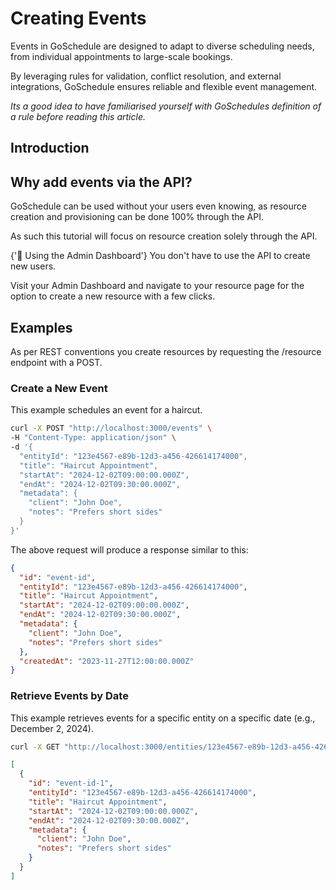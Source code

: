 
# Creating Events

Events in GoSchedule are designed to adapt to diverse scheduling needs, from individual appointments to large-scale bookings. 

By leveraging rules for validation, conflict resolution, and external integrations, GoSchedule ensures reliable and flexible event management.

*Its a good idea to have familiarised yourself with GoSchedules definition of a rule before reading this article.*

<WorkingWithApiAlert />

## Introduction

## Why add events via the API?

GoSchedule can be used without your users even knowing, as resource creation and provisioning can be done 100% through the API.

As such this tutorial will focus on resource creation solely through the API.

<Alert icon={false} severity="info">
  <AlertTitle>{'📘 Using the Admin Dashboard'}</AlertTitle>
  You don't have to use the API to create new users.

  Visit your Admin Dashboard and navigate to your resource page for the option to create a new resource with a few clicks.
</Alert>

## Examples

As per REST conventions you create resources by requesting the /resource endpoint with a POST.

### Create a New Event

This example schedules an event for a haircut.

```bash
curl -X POST "http://localhost:3000/events" \
-H "Content-Type: application/json" \
-d '{
  "entityId": "123e4567-e89b-12d3-a456-426614174000",
  "title": "Haircut Appointment",
  "startAt": "2024-12-02T09:00:00.000Z",
  "endAt": "2024-12-02T09:30:00.000Z",
  "metadata": {
    "client": "John Doe",
    "notes": "Prefers short sides"
  }
}'
```

The above request will produce a response similar to this:

```json
{
  "id": "event-id",
  "entityId": "123e4567-e89b-12d3-a456-426614174000",
  "title": "Haircut Appointment",
  "startAt": "2024-12-02T09:00:00.000Z",
  "endAt": "2024-12-02T09:30:00.000Z",
  "metadata": {
    "client": "John Doe",
    "notes": "Prefers short sides"
  },
  "createdAt": "2023-11-27T12:00:00.000Z"
}
```

### Retrieve Events by Date

This example retrieves events for a specific entity on a specific date (e.g., December 2, 2024).

```bash
curl -X GET "http://localhost:3000/entities/123e4567-e89b-12d3-a456-426614174000/events?date=2024-12-02"
```

```json
[
  {
    "id": "event-id-1",
    "entityId": "123e4567-e89b-12d3-a456-426614174000",
    "title": "Haircut Appointment",
    "startAt": "2024-12-02T09:00:00.000Z",
    "endAt": "2024-12-02T09:30:00.000Z",
    "metadata": {
      "client": "John Doe",
      "notes": "Prefers short sides"
    }
  }
]
```